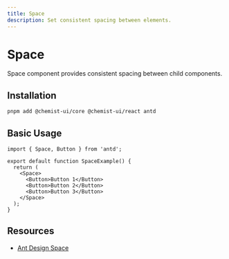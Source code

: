 ```yaml
---
title: Space
description: Set consistent spacing between elements.
---
```


# Space

Space component provides consistent spacing between child components.

## Installation

```bash
pnpm add @chemist-ui/core @chemist-ui/react antd
```

## Basic Usage

```tsx
import { Space, Button } from 'antd';

export default function SpaceExample() {
  return (
    <Space>
      <Button>Button 1</Button>
      <Button>Button 2</Button>
      <Button>Button 3</Button>
    </Space>
  );
}
```

## Resources

- [Ant Design Space](https://ant.design/components/space)
